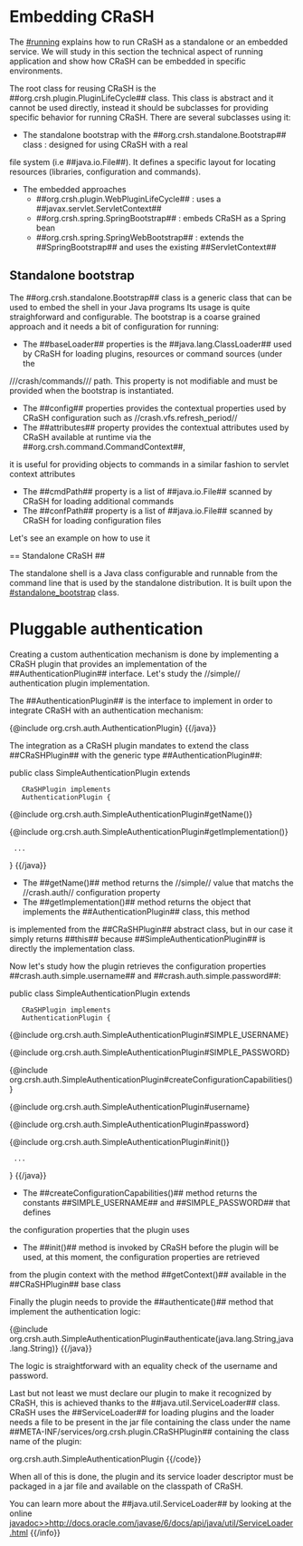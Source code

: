 = Embedding CRaSH =

The [[#running]] explains how to run CRaSH as a standalone or an embedded service. We will study in this section the technical
aspect of running application and show how CRaSH can be embedded in specific environments.

The root class for reusing CRaSH is the ##org.crsh.plugin.PluginLifeCycle## class. This class is abstract and it cannot
be used directly, instead it should be subclasses for providing specific behavior for running CRaSH. There are several
subclasses using it:

* The standalone bootstrap with the ##org.crsh.standalone.Bootstrap## class : designed for using CRaSH with a real
file system (i.e ##java.io.File##). It defines a specific layout for locating resources (libraries, configuration and commands).
* The embedded approaches
** ##org.crsh.plugin.WebPluginLifeCycle## : uses a ##javax.servlet.ServletContext##
** ##org.crsh.spring.SpringBootstrap## : embeds CRaSH as a Spring bean
** ##org.crsh.spring.SpringWebBootstrap## : extends the ##SpringBootstrap## and uses the existing ##ServletContext##

== Standalone bootstrap {{anchor id=standalone_bootstrap /}}==

The ##org.crsh.standalone.Bootstrap## class is a generic class that can be used to embed the shell in your Java programs
Its usage is quite straighforward and configurable. The bootstrap is a coarse grained approach and it needs a bit of configuration for running:

* The ##baseLoader## properties is the ##java.lang.ClassLoader## used by CRaSH for loading plugins, resources or command sources (under the
///crash/commands/// path. This property is not modifiable and must be provided when the bootstrap is instantiated.
* The ##config## properties provides the contextual properties used by CRaSH configuration such as //crash.vfs.refresh_period//
* The ##attributes## property provides the contextual attributes used by CRaSH available at runtime via the ##org.crsh.command.CommandContext##,
it is useful for providing objects to commands in a similar fashion to servlet context attributes
* The ##cmdPath## property is a list of ##java.io.File## scanned by CRaSH for loading additional commands
* The ##confPath## property is a list of ##java.io.File## scanned by CRaSH for loading configuration files

Let's see an example on how to use it

== Standalone CRaSH ##

The standalone shell is a Java class configurable and runnable from the command line that is used by the standalone distribution. It is
built upon the [[#standalone_bootstrap]] class.

= Pluggable authentication {{anchor id=pluggable_auth /}} =

Creating a custom authentication mechanism is done by implementing a CRaSH plugin that provides an implementation of the ##AuthenticationPlugin##
interface. Let's study the //simple// authentication plugin implementation.

The ##AuthenticationPlugin## is the interface to implement in order to integrate CRaSH with an authentication mechanism:

{{java}}
{@include org.crsh.auth.AuthenticationPlugin}
{{/java}}

The integration as a CRaSH plugin mandates to extend the class ##CRaSHPlugin## with the generic type ##AuthenticationPlugin##:

{{java}}
public class SimpleAuthenticationPlugin extends
    CRaSHPlugin<AuthenticationPlugin> implements
    AuthenticationPlugin {

{@include org.crsh.auth.SimpleAuthenticationPlugin#getName()}

{@include org.crsh.auth.SimpleAuthenticationPlugin#getImplementation()}

  ...

}
{{/java}}

* The ##getName()## method returns the //simple// value that matchs the //crash.auth// configuration property
* The ##getImplementation()## method returns the object that implements the ##AuthenticationPlugin## class, this method
is implemented from the ##CRaSHPlugin## abstract class, but in our case it
simply returns ##this## because ##SimpleAuthenticationPlugin## is
directly the implementation class.

Now let's study how the plugin retrieves the configuration properties ##crash.auth.simple.username## and ##crash.auth.simple.password##:

{{java}}
public class SimpleAuthenticationPlugin extends
    CRaSHPlugin<AuthenticationPlugin> implements
    AuthenticationPlugin {

{@include org.crsh.auth.SimpleAuthenticationPlugin#SIMPLE_USERNAME}

{@include org.crsh.auth.SimpleAuthenticationPlugin#SIMPLE_PASSWORD}

{@include org.crsh.auth.SimpleAuthenticationPlugin#createConfigurationCapabilities()}

{@include org.crsh.auth.SimpleAuthenticationPlugin#username}

{@include org.crsh.auth.SimpleAuthenticationPlugin#password}

{@include org.crsh.auth.SimpleAuthenticationPlugin#init()}

  ...

}
{{/java}}

* The ##createConfigurationCapabilities()## method returns the constants ##SIMPLE_USERNAME## and ##SIMPLE_PASSWORD## that defines
the configuration properties that the plugin uses
* The ##init()## method is invoked by CRaSH before the plugin will be used, at this moment, the configuration properties are retrieved
from the plugin context with the method ##getContext()## available in the ##CRaSHPlugin## base class

Finally the plugin needs to provide the ##authenticate()## method that implement the authentication logic:

{{java}}
{@include org.crsh.auth.SimpleAuthenticationPlugin#authenticate(java.lang.String,java.lang.String)}
{{/java}}

The logic is straightforward with an equality check of the username and password.

Last but not least we must declare our plugin to make it recognized by CRaSH, this is achieved thanks to the ##java.util.ServiceLoader##
class. CRaSH uses the ##ServiceLoader## for loading plugins and the loader needs a file to be present in the jar file containing
the class under the name ##META-INF/services/org.crsh.plugin.CRaSHPlugin## containing the class name of the plugin:

{{code}}
org.crsh.auth.SimpleAuthenticationPlugin
{{/code}}

When all of this is done, the plugin and its service loader descriptor must be packaged in a jar file and available on the classpath
of CRaSH.

{{info}}You can learn more about the ##java.util.ServiceLoader## by looking at the online
[[javadoc>>http://docs.oracle.com/javase/6/docs/api/java/util/ServiceLoader.html]]
{{/info}}
